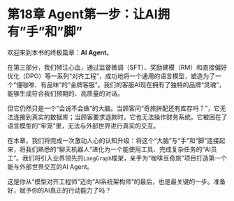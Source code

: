 # 第18章 Agent第一步：让AI拥有"手"和"脚"

欢迎来到本书的终极篇章：**AI Agent**。

在第三部分，我们倾注心血，通过监督微调（SFT）、奖励建模（RM）和直接偏好优化（DPO）等一系列“对齐工程”，成功地将一个通用的语言模型，塑造为了一个“懂咖啡、有品味”的“金牌客服”。我们的客服AI现在拥有了独特的品牌“灵魂”，能够生成符合我们预期的、高质量的对话。

但它仍然只是一个“会说不会做”的大脑。当顾客问“奇旅拼配还有库存吗？”，它无法连接到真实的数据库；当顾客要求退款时，它也无法操作财务系统。它被困在了语言模型的“牢笼”里，无法与外部世界进行真实的交互。

在本章，我们将完成一次激动人心的认知升级：将这个“大脑”与“手”和“脚”连接起来，将我们熟悉的“聊天机器人”进化为一个能使用工具、完成复杂任务的“AI员工”。我们将引入业界领先的`LangGraph`框架，亲手为“咖啡豆奇旅”项目打造第一个能与外部世界交互的AI Agent。

这是你从“模型对齐工程师”迈向“AI系统架构师”的最后，也是最关键的一步。准备好，赋予你的AI真正的行动能力了吗？